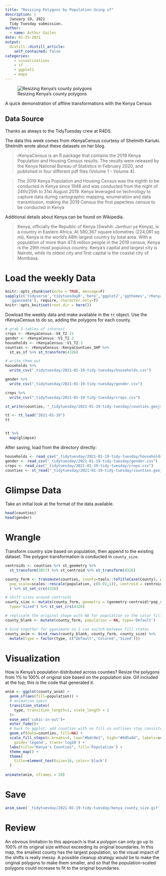 ```yaml
---
title: "Resizing Polygons by Population Using sf"
description: |
  January 19, 2021 
  Tidy Tuesday submission.
author:
  - name: Arthur Gailes
date: 01-25-2021
output:
  distill::distill_article:
    self_contained: false
categories:
    - visualizations
    - sf
    - ggplot2
    - maps
---
```



![Resizing Kenya's county polygons](kenya_county_size.gif)


A quick demonstration of affline transformations with the Kenya Census

## Data Source

Thanks as always to the TidyTuesday crew at R4DS.

The data this week comes from rKenyaCensus courtesy of Shelmith Kariuki. Shelmith wrote about these datasets on her blog.

>rKenyaCensus is an R package that contains the 2019 Kenya Population and Housing Census results. The results were released by the Kenya National Bureau of Statistics in February 2020, and published in four different pdf files (Volume 1 - Volume 4).

>The 2019 Kenya Population and Housing Census was the eighth to be conducted in Kenya since 1948 and was conducted from the night of 24th/25th to 31st August 2019. Kenya leveraged on technology to capture data during cartographic mapping, enumeration and data transmission, making the 2019 Census the first paperless census to be conducted in Kenya

Additional details about Kenya can be found on Wikipedia.

>Kenya, officially the Republic of Kenya (Swahili: Jamhuri ya Kenya), is a country in Eastern Africa. At 580,367 square kilometres (224,081 sq mi), Kenya is the world's 48th largest country by total area. With a population of more than 47.6 million people in the 2019 census, Kenya is the 29th most populous country. Kenya's capital and largest city is Nairobi, while its oldest city and first capital is the coastal city of Mombasa.

# Load the weekly Data


```r
knitr::opts_chunk$set(echo = TRUE, message=F)
sapply(c('tidyverse','tidytuesdayR','here','ggplot2','ggthemes','rKenyaCensus','sf',
  'gganimate'), require, character.only=T)
knitr::opts_knit$set(root.dir = here())
```


Dowload the weekly data and make available in the `tt` object. Use the rKenyaCensus to do so, adding the polygons for each county.

```r
# grab 3 tables of interest
crops <- rKenyaCensus::V4_T2.21
gender <- rKenyaCensus::V1_T2.2
households <- rKenyaCensus::V1_T2.3
counties <- rKenyaCensus::KenyaCounties_SHP %>% 
  st_as_sf %>% st_transform(4326)

# write them out
households %>% 
  write_csv("_tidytuesday/2021-01-19-tidy-tuesday/households.csv")

gender %>% 
  write_csv("_tidytuesday/2021-01-19-tidy-tuesday/gender.csv")

crops %>% 
  write_csv("_tidytuesday/2021-01-19-tidy-tuesday/crops.csv")

st_write(counties, "_tidytuesday/2021-01-19-tidy-tuesday/counties.geojson", delete_dsn = T)
```

```r
tt <- tt_load("2021-01-19")
tt


tt %>% 
  map(glimpse)
```

After saving, load from the directory directly:

```r
households <- read_csv("_tidytuesday/2021-01-19-tidy-tuesday/households.csv")
gender <- read_csv("_tidytuesday/2021-01-19-tidy-tuesday/gender.csv")
crops <- read_csv("_tidytuesday/2021-01-19-tidy-tuesday/crops.csv")
counties <- st_read("_tidytuesday/2021-01-19-tidy-tuesday/counties.geojson")

```


# Glimpse Data

Take an initial look at the format of the data available.


```r
head(counties)
head(gender)
```


# Wrangle

Transform country size based on population, then append to the existing dataset. The polygon transformation is conducted in `county_size`.

```r
centroids <- counties %>% st_geometry %>% 
  st_transform(3857) %>% st_centroid %>% st_transform(4326)

county_form <- transmute(counties, county=tools::toTitleCase(County), population=as.numeric(Population), 
  pop_scale=scales::rescale(population, c(0.01,1)), centroid = centroids, type='Colored'
  ) %>% st_set_crs(4326)

# shift sizes around centroids
county_size <- mutate(county_form, geometry = (geometry-centroid)*pop_scale+centroid,
  type='Sized') %>% st_set_crs(4326) 

# replicate the original shape with NA for population so the color fill can animate
county_blank <- mutate(county_form, population = NA, type='Default')

# bind together for gganimate so I can switch between fill states
county_anim <- bind_rows(county_blank, county_form, county_size) %>% 
  mutate(type = factor(type, c("Default",'Colored','Sized')))
```


# Visualization

How is Kenya's population distributed across counties? Resize the polygons from 1% to 100% of original size based on the population size. Gif included at the top; this is the code that generated it.

```r
anim <- ggplot(county_anim) +
  geom_sf(aes(fill=population)) +
  # animation specs
  transition_states(
    type, transition_length=1, state_length = 2
  )+
  ease_aes('cubic-in-out')+
  enter_fade()+
  # back to ggplot; add counties with no fill so outlines stay consistent
  geom_sf(data=counties, fill=NA) +
  scale_fill_steps(n.breaks=4, low="#bdc9e1", high="#045a8d", labels=scales::comma,
    guide='legend', trans='log10') +
  labs(title="Kenya's Counties", fill='Population') +
  theme_map() +
  theme(
    title=element_text(size=16, color='black')
  )
  
animate(anim, nframes = 20)

```


# Save
```r
anim_save('_tidytuesday/2021-01-19-tidy-tuesday/kenya_county_size.gif', anim)
```

# Review

An obvious limitation to this approach is that a polygon can only go up to 100% of its original size without exceeding its original boundaries. In this map, the smallest county has the largest population, so the visual impact of the shifts is really messy. A possible cleanup strategy would be to make the original polygons to make them smaller, and so that the population-scaled polygons could increase to fit to the original boundaries.